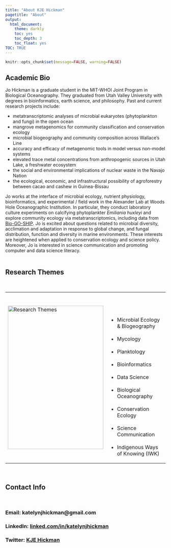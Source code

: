 ```yaml
---
title: "About KJE Hickman"
pagetitle: "About"
output:
  html_document:
    theme: darkly
    toc: yes
    toc_depth: 3
    toc_float: yes
TOC: TRUE
---
```



```r
knitr::opts_chunk$set(message=FALSE, warning=FALSE)
```

## **Academic Bio**

Jo Hickman is a graduate student in the MIT-WHOI Joint Program in Biological Oceanography. They graduated from Utah Valley University with degrees in bioinformatics, earth science, and philosophy. Past and current research projects include:

* metatranscriptomic analyses of microbial eukaryotes (phytoplankton and fungi) in the open ocean
* mangrove metagenomics for community classification and conservation ecology
* microbial biogeography and community composition across Wallace’s Line
* accuracy and efficacy of metagenomic tools in model versus non-model systems
* elevated trace metal concentrations from anthropogenic sources in Utah Lake, a freshwater ecosystem
* the social and environmental implications of nuclear waste in the Navajo Nation
* the ecological, economic, and infrastructural possibility of agroforestry between cacao and cashew in Guinea-Bissau

Jo works at the interface of microbial ecology, nutrient physiology, bioinformatics, and experimental / field work in the Alexander Lab at Woods Hole Oceanographic Institution. In particular, they conduct laboratory culture experiments on calcifying phytoplankter _Emiliania huxleyi_ and explore community ecology via metatranscriptomics, including data from [Bio-GO-SHIP](https://biogoship.org/). Jo is excited about questions related to microbial diversity, acclimation and adaptation in response to global change, and fungal distribution, function and diversity in marine environments. These interests are heightened when applied to conservation ecology and science policy. Moreover, Jo is interested in science communication and promoting computer and data science literacy.
<br><br>

## Research Themes

<table>
  <tr>
    <td>
      <img src="pics/PSB_Headshot.jpg" alt="Research Themes" width="300" height="450">
    </td>
    &nbsp; &nbsp; <td>
      &nbsp; &nbsp; <h2></h2>
      <ul>
        &nbsp; &nbsp; <li>Microbial Ecology & Biogeography</li>
        &nbsp; &nbsp; <li>Mycology</li>
        &nbsp; &nbsp; <li>Planktology</li>
        &nbsp; &nbsp; <li>Bioinformatics</li>
        &nbsp; &nbsp; <li>Data Science</li>
        &nbsp; &nbsp; <li>Biological Oceanography</li>
        &nbsp; &nbsp; <li>Conservation Ecology</li>
        &nbsp; &nbsp; <li>Science Communication</li>
        &nbsp; &nbsp; <li>Indigenous Ways of Knowing (IWK)</li>
      </ul>
    </td>
  </tr>
</table>

<br>

## **Contact Info**

<br>

### Email: katelynjhickman@gmail.com

### LinkedIn: [linked.com/in/katelynjhickman](https://www.linkedin.com/in/katelynjhickman/)

### Twitter: [KJE Hickman](https://twitter.com/KJEHickman)

